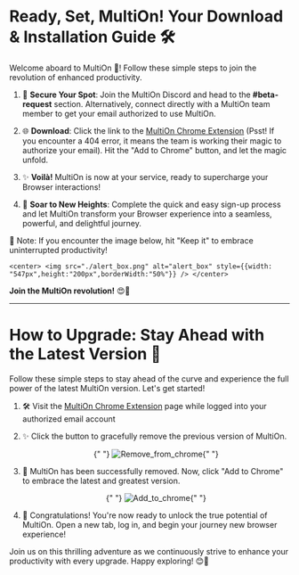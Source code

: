 # Ready, Set, MultiOn! Your Download & Installation Guide 🛠️

Welcome aboard to MultiOn 🎉! Follow these simple steps to join the revolution of enhanced productivity.

1. 📨 **Secure Your Spot**: Join the MultiOn Discord and head to the **#beta-request** section. Alternatively, connect directly with a MultiOn team member to get your email authorized to use MultiOn.

2. 🌐 **Download**: Click the link to the [MultiOn Chrome Extension](https://chrome.google.com/webstore/detail/multi%C2%B7on/ddmjhdbknfidiopmbaceghhhbgbpenmm) (Psst! If you encounter a 404 error, it means the team is working their magic to authorize your email). Hit the "Add to Chrome" button, and let the magic unfold.

4. ✨ **Voilà!** MultiOn is now at your service, ready to supercharge your Browser interactions!

5. 🌈 **Soar to New Heights**: Complete the quick and easy sign-up process and let MultiOn transform your Browser experience into a seamless, powerful, and delightful journey.

🔔 Note: If you encounter the image below, hit "Keep it" to embrace uninterrupted productivity!

    <center> <img src="./alert_box.png" alt="alert_box" style={{width: "547px",height:"200px",borderWidth:"50%"}} /> </center>

**Join the MultiOn revolution!** 😍🚀

---

# How to Upgrade: Stay Ahead with the Latest Version 🚀

Follow these simple steps to stay ahead of the curve and experience the full power of the latest MultiOn version. Let's get started!

1. 🛠️ Visit the [MultiOn Chrome Extension](https://chrome.google.com/webstore/detail/multi%C2%B7on/ddmjhdbknfidiopmbaceghhhbgbpenmm) page while logged into your authorized email account

2. ✨ Click the button to gracefully remove the previous version of MultiOn. 

   <center>
     {" "}
     <img
       src="./Remove_from_chrome.png"
       alt="Remove_from_chrome"
       style={{ width: "159px", height: "36px", borderWidth: "50%" }}
     />{" "}
   </center>

3. 🚀 MultiOn has been successfully removed. Now, click "Add to Chrome" to embrace the latest and greatest version.

   <center>
     {" "}
     <img
       src="./Add_to_chrome.png"
       alt="Add_to_chrome"
       style={{ width: "147px", height: "36px", borderWidth: "50%" }}
     />{" "}
   </center>

4. 🌟 Congratulations! You're now ready to unlock the true potential of MultiOn. Open a new tab, log in, and begin your journey new browser experience!

Join us on this thrilling adventure as we continuously strive to enhance your productivity with every upgrade. Happy exploring! 😊🚀
